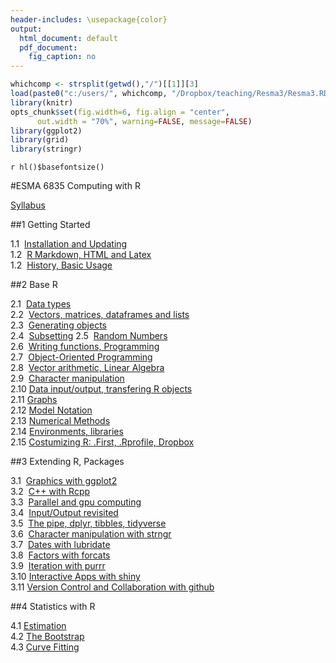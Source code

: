 ---
header-includes: \usepackage{color}
output:
  html_document: default
  pdf_document:
    fig_caption: no
---

<style>
table, th, td { text-align:right; }
th, td {padding: 10px;}
</style>

```{r, echo=FALSE, warning=FALSE, message=FALSE}
whichcomp <- strsplit(getwd(),"/")[[1]][3]
load(paste0("c:/users/", whichcomp, "/Dropbox/teaching/Resma3/Resma3.RData"))
library(knitr)
opts_chunk$set(fig.width=6, fig.align = "center", 
      out.width = "70%", warning=FALSE, message=FALSE)
library(ggplot2)
library(grid)
library(stringr)
```
`r hl()$basefontsize()`

#ESMA 6835 Computing with R

[Syllabus](syl.html)

##1  Getting Started

1.1&nbsp;  [Installation and Updating](install.html)  
1.2&nbsp;  [R Markdown, HTML and Latex](rmark.html)  
1.2&nbsp;  [History, Basic Usage](general.stuff.Rmd)  

##2  Base R

2.1&nbsp; [Data types](datatypes.html)  
2.2&nbsp; [Vectors, matrices, dataframes and lists](dataformats.html)  
2.3&nbsp; [Generating objects](generate.vectors.html)  
2.4&nbsp; [Subsetting](subset.html)
2.5&nbsp; [Random Numbers](random.numbers.html)  
2.6&nbsp; [Writing functions, Programming](write.functions.html)  
2.7&nbsp; [Object-Oriented Programming](object.oriented.Rmd)  
2.8&nbsp; [Vector arithmetic, Linear Algebra](vector.arithmetic.html)   
2.9&nbsp; [Character manipulation](character.html)  
2.10 [Data input/output, transfering R objects](io.html)   
2.11 [Graphs](graphs.html)  
2.12 [Model Notation](model.notation.html)  
2.13 [Numerical Methods](numerical.methods.html)  
2.14 [Environments, libraries](environments.html)    
2.15 [Costumizing R: .First, .Rprofile, Dropbox](customization.html)  

##3  Extending R, Packages

3.1&nbsp; [Graphics with ggplot2](ggplot2.html)  
3.2&nbsp; [C++ with Rcpp](rcpp.html)  
3.3&nbsp; [Parallel and gpu computing](parallel.html)  
3.4&nbsp; [Input/Output revisited](io1.hmtl)  
3.5&nbsp; [The pipe, dplyr, tibbles, tidyverse](pipe.html)  
3.6&nbsp; [Character manipulation with strngr](character1.html)  
3.7&nbsp; [Dates with lubridate](dates.html)  
3.8&nbsp; [Factors with forcats](forcats.html)  
3.9&nbsp; [Iteration with purrr](purrr.html)  
3.10  [Interactive Apps with shiny](shiny.html)  
3.11  [Version Control and Collaboration with github](github.html)  


##4  Statistics with R

4.1  [Estimation](estimation.html)  
4.2  [The Bootstrap](bootstrap.html)  
4.3  [Curve Fitting](curve.fitting.html)  


